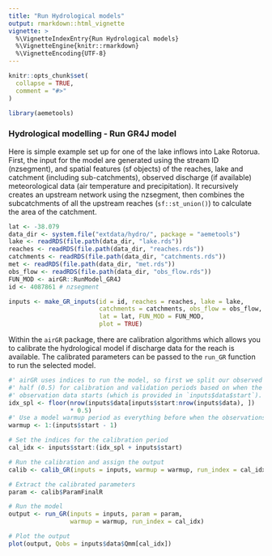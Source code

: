 ```yaml
---
title: "Run Hydrological models"
output: rmarkdown::html_vignette
vignette: >
  %\VignetteIndexEntry{Run Hydrological models}
  %\VignetteEngine{knitr::rmarkdown}
  %\VignetteEncoding{UTF-8}
---
```


```r
knitr::opts_chunk$set(
  collapse = TRUE,
  comment = "#>"
)
```

```r
library(aemetools)
```

### Hydrological modelling - Run GR4J model

Here is simple example set up for one of the lake inflows into Lake Rotorua. First, the input for the model are generated using the stream ID (nzsegment), and spatial features (sf objects) of the reaches, lake and catchment (including sub-catchments), observed discharge (if available) meteorological data (air temperature and precipitation). It recursively creates an upstream network using the nzsegment, then combines the subcatchments of all the upstream reaches (`sf::st_union()`) to calculate the area of the catchment.

```r
lat <- -38.079
data_dir <- system.file("extdata/hydro/", package = "aemetools")
lake <- readRDS(file.path(data_dir, "lake.rds"))
reaches <- readRDS(file.path(data_dir, "reaches.rds"))
catchments <- readRDS(file.path(data_dir, "catchments.rds"))
met <- readRDS(file.path(data_dir, "met.rds"))
obs_flow <- readRDS(file.path(data_dir, "obs_flow.rds"))
FUN_MOD <- airGR::RunModel_GR4J
id <- 4087861 # nzsegment

inputs <- make_GR_inputs(id = id, reaches = reaches, lake = lake,
                         catchments = catchments, obs_flow = obs_flow, met = met,
                         lat = lat, FUN_MOD = FUN_MOD,
                         plot = TRUE)


```

Within the `airGR` package, there are calibration algorithms which allows you to calibrate the hydrological model if discharge data for the reach is available. The calibrated parameters can be passed to the `run_GR` function to run the selected model.

```r
#' airGR uses indices to run the model, so first we split our observed data in 
#' half (0.5) for calibration and validation periods based on when the 
#' observation data starts (which is provided in `inputs$data$start`).
idx_spl <- floor(nrow(inputs$data[inputs$start:nrow(inputs$data), ])
                 * 0.5)
#' Use a model warmup period as everything before when the observations start.
warmup <- 1:(inputs$start - 1)

# Set the indices for the calibration period
cal_idx <- inputs$start:(idx_spl + inputs$start)

# Run the calibration and assign the output
calib <- calib_GR(inputs = inputs, warmup = warmup, run_index = cal_idx)

# Extract the calibrated parameters
param <- calib$ParamFinalR

# Run the model
output <- run_GR(inputs = inputs, param = param,
                 warmup = warmup, run_index = cal_idx)

# Plot the output
plot(output, Qobs = inputs$data$Qmm[cal_idx])
```
